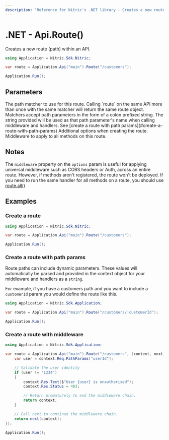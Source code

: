 ```yaml
---
description: "Reference for Nitric's .NET library - Creates a new route (path) within an API."
---
```


# .NET - Api.Route()

Creates a new route (path) within an API.

```csharp
using Application = Nitric.Sdk.Nitric;

var route = Application.Api("main").Route("/customers");

Application.Run();
```

## Parameters

<Properties>
  <Property name="match" type="string" required>
    The path matcher to use for this route. Calling `route` on the same API more
    than once with the same matcher will return the same route object. Matchers
    accept path parameters in the form of a colon prefixed string. The string
    provided will be used as that path parameter's name when calling middleware
    and handlers. See [create a route with path
    params](#create-a-route-with-path-params)
  </Property>
  <Property name="options" type="object">
    Additional options when creating the route.
    <Properties nested>
      <Property name="middleware" type="HttpMiddleware or HttpMiddleware[]">
        Middleware to apply to all methods on this route.
      </Property>
    </Properties>
  </Property>
</Properties>

## Notes

The `middleware` property on the `options` param is useful for applying universal middleware such as CORS headers or Auth, across an entire route. However, if methods aren't registered, the route won't be deployed. If you need to run the same handler for all methods on a route, you should use [route.all()](./api-route-all)

## Examples

### Create a route

```csharp
using Application = Nitric.Sdk.Nitric;

var route = Application.Api("main").Route("/customers");

Application.Run();
```

### Create a route with path params

Route paths can include dynamic parameters. These values will automatically be parsed and provided in the context object for your middleware and handlers as a `string`.

For example, if you have a customers path and you want to include a `customerId` param you would define the route like this.

```csharp
using Application = Nitric.Sdk.Application;

var route = Application.Api("main").Route("/customers/:customerId");

Application.Run();
```

### Create a route with middleware

```csharp
using Application = Nitric.Sdk.Application;

var route = Application.Api("main").Route("/customers", (context, next) => {
    var user = context.Req.PathParams["userId"];

    // Validate the user identity
    if (user != "1234")
    {
        context.Res.Text($"User {user} is unauthorised");
        context.Res.Status = 403;

        // Return prematurely to end the middleware chain.
        return context;
    }

    // Call next to continue the middleware chain.
    return next(context);
});

Application.Run();
```
